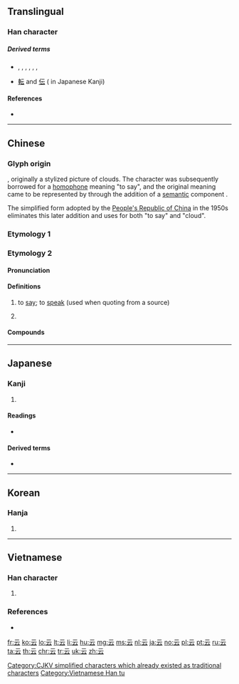 {{also|雲}}
==Translingual==
{{stroke order|type=animate}}

===Han character===
{{Han char|rn=7|rad=二|as=02|sn=4|four=10731|canj=MMI|ids=⿱二厶}}

=====Derived terms=====
* {{l|mul|雲}}, {{l|mul|芸}}, {{l|mul|妘}}, {{l|mul|抎}}, {{l|mul|沄}}, {{l|mul|夽}}, {{l|mul|囩}}
* [[転]] and [[伝]] ({{Han simp|專}} in Japanese Kanji)

====References====
* {{Han ref|kx=0086.080|dkj=00254|dj=0178.010|hdz=10384.020|uh=4E91|ud=20113|bh=A4AA|bd=42154}}

----

==Chinese==

===Glyph origin===
{{Han etyl}}
{{liushu|p}}, originally a stylized picture of clouds. The character was subsequently borrowed for a [[homophone]] meaning "to say", and the original meaning came to be represented by {{och-l|雲}} through the addition of a [[semantic]] component {{zh-l|*雨|rain}}.

The simplified form adopted by the [[People's Republic of China]] in the 1950s eliminates this later addition and uses {{lang|zh|云}} for both "to say" and "cloud".

===Etymology 1===
{{zh-see|雲||clouds}}

===Etymology 2===
{{zh-forms}}

{{rfe|lang=zh}}

====Pronunciation====
{{zh-pron
|m=yún
|c=wan4
|h=pfs=yùn
|md=ùng
|mn=ûn/în
|w=3hhyn
|mc=y
|oc=y
|ma=y
|cat=n,pn
}}

====Definitions====
{{zh-hanzi}}

# {{lb|zh|literary}} to [[say]]; to [[speak]] (used when quoting from a source)
# {{surname|lang=zh}}

====Compounds====
{{zh-der|云云|云為|云乎|不知所云|人云亦云|但云|云爾|子曰詩云|云然|詩云子曰|胡云}}

----

==Japanese==

===Kanji===
{{ja-kanji|grade=|rs=二02}}

# {{defn|lang=ja|sort=二02}}

====Readings====
* {{ja-readings|on=[[うん]] (un)|kun=[[いう]] (iu)}}

====Derived terms====
* {{ja-r|云う|いう}}

----

==Korean==

===Hanja===
{{ko-hanja|hangeul=운|rv=un|mr=un}}

# {{defn|lang=ko|sort=二02}}

----

==Vietnamese==

===Han character===
{{vi-readings|rs=二02|hanviet=vân|nom=vân, rằng}}

# {{defn|lang=vi|sort=二02}}

===References===
* {{R:WinVNKey:Lê Sơn Thanh}}

[[Category:CJKV simplified characters which already existed as traditional characters]]
[[Category:Vietnamese Han tu]]

[[fr:云]]
[[ko:云]]
[[lo:云]]
[[lt:云]]
[[li:云]]
[[hu:云]]
[[mg:云]]
[[ms:云]]
[[nl:云]]
[[ja:云]]
[[no:云]]
[[pl:云]]
[[pt:云]]
[[ru:云]]
[[ta:云]]
[[th:云]]
[[chr:云]]
[[tr:云]]
[[uk:云]]
[[zh:云]]